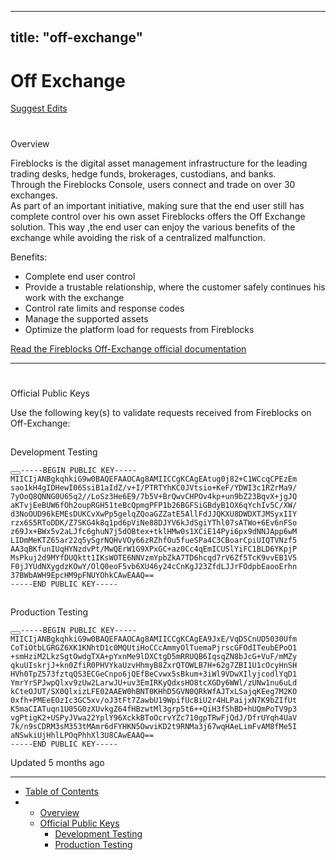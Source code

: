 ---
  title: "off-exchange"
  ---
  
  # Off Exchange

[Suggest Edits](/edit/off-exchange)

# 

Overview

[](#overview)

Fireblocks is the digital asset management infrastructure for the leading trading desks, hedge funds, brokerages, custodians, and banks.  
Through the Fireblocks Console, users connect and trade on over 30 exchanges.  
As part of an important initiative, making sure that the end user still has complete control over his own asset Fireblocks offers the Off Exchange solution. This way ,the end user can enjoy the various benefits of the exchange while avoiding the risk of a centralized malfunction.

Benefits:

*   Complete end user control
*   Provide a trustable relationship, where the customer safely continues his work with the exchange
*   Control rate limits and response codes
*   Manage the supported assets
*   Optimize the platform load for requests from Fireblocks

[Read the Fireblocks Off-Exchange official documentation](https://fireblocks.github.io/fireblocks-off-exchange/)

* * *

# 

Official Public Keys

[](#official-public-keys)

Use the following key(s) to validate requests received from Fireblocks on Off-Exchange:

## 

Development Testing

[](#development-testing)

<pre><button aria-label="Copy Code" class="rdmd-code-copy fa"></button><code class="rdmd-code lang- theme-light" data-lang="" name="" tabindex="0">-----BEGIN PUBLIC KEY-----
MIICIjANBgkqhkiG9w0BAQEFAAOCAg8AMIICCgKCAgEAtug0j82+C1WCcqCPEzEm
sao1kH4gIDHewI06SsiB1aIdZ/v+I/PTRTYhKC0JVtsio+KeF/YDWI3c1RZrMa9/
7yOoQ8QNNG0U65q2//LoSz3He6E9/7b5V+BrQwvCHPOv4kp+un9bZ23BqvX+jgJQ
aKTvjEeBUW6fOh2oupRGH51teBcQpmgPFP1b26BGFSiGBdyB1OX6qYchIv5C/XW/
d3NoOUD96kEMEsDUKCvXwPp5gelqZQoaGZZatE5AllFdJJQKXU8DWDXTJMSyxIIY
rzx6S5RToDDK/Z7SKG4k8q1pd6pViNe88DJYV6kJdSgiYThl07sATWo+6Ev6nFSo
z69Jx+BWx5v2aLJfc6ghuN7j5dOBtex+tklHMw0s1XCiE14Pyi6px9dNNJApp6wM
LIDmMeKTZ65ar22q5ySgrNQHvVOy66zRZhfOu5fueSPa4C3CBoarCpiUIQTVNzf5
AA3qBKfunIUqHYNzdvPt/MwQErW1G9XPxGC+az0Cc4qEmICUSlYiFC1BLD6YKpjP
MsPkuj2d9MYfDUQktt1IKsWOTE6NNVzmYpbZkA7TD6hcqd7rV6Zf5TcK9vvEB1V5
F0jJYUdNXygdzKOwY/OlQ0eoF5vb6XU46y24cCnKgJ23ZfdLJJrFOdpbEaooErhn
37BWbAWH9EpcHM9pFNUYOhkCAwEAAQ==
-----END PUBLIC KEY-----
</code></pre>

## 

Production Testing

[](#production-testing)

<pre><button aria-label="Copy Code" class="rdmd-code-copy fa"></button><code class="rdmd-code lang- theme-light" data-lang="" name="" tabindex="0">-----BEGIN PUBLIC KEY-----
MIICIjANBgkqhkiG9w0BAQEFAAOCAg8AMIICCgKCAgEA9JxE/VqDSCnUD5030Ufm
CoTiOtbLGRGZ6XK1KNhtD1c0MQUtiHoCCcAmmyOlTuemaPjrscGFOdITeubEPoO1
+smHziM2LkzSgtOwdgTXA+pYxnMe9lDXCtgD5mRRUQB6IqsqZN8bJcG+VuF/mMZy
qkuUIskrjJ+kn0ZfiR0PHVYkaUzvHhmyB8ZxrQTOWLB7H+62g7ZBI1U1cOcyHnSH
HVh0TpZ573fztqQS3ECGeCnpo6jQEfBeCvwx5sBkum+3iWl9VDwXIlyjcodlYqD1
YmrYrSPJwpQlxv9zUw2LarwJU+uv3EmIRKyQdxsHO8tcXGDy6WWl/zUNw1nu6uLd
kCteOJUT/SX0QlxizLFE02AAEW0hBNT0KHhD5GVN0QRkWfAJTxLSajqKEeg7M2KO
0xfh+PMEeEOzIc3GC5xv/oJ3tFt7ZawbU19WpifUcBiU2r4HLPaijxN7K9bZIfUt
K5maCIATuqn1U05G0zXUvkgZ64fHBzwtMl3grp5t6++QiH3fShBD+hUQmPoTV9p3
vgPtigK2+USPyJVwa22YplY96XckkBToOcrvYZc710gpTRwFjQdJ/DfrUYqh4UaV
7k/n9sCDRM3sM353tMAmr6dFYHKN5OwviKD2t9RNMa3j67wqHAeLimFvAM8fMe5I
aNSwkiUjHhlLPOqPhhXl3U8CAwEAAQ==
-----END PUBLIC KEY-----
</code></pre>

Updated 5 months ago

* * *

*   [Table of Contents](#)
*   *   [Overview](#overview)
    *   [Official Public Keys](#official-public-keys)
        *   [Development Testing](#development-testing)
        *   [Production Testing](#production-testing)